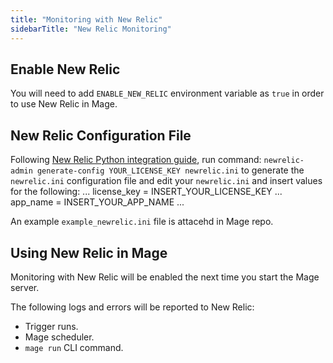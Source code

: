```yaml
---
title: "Monitoring with New Relic"
sidebarTitle: "New Relic Monitoring"
---
```


## Enable New Relic

You will need to add `ENABLE_NEW_RELIC` environment variable as `true` in order to use
New Relic in Mage.

## New Relic Configuration File

Following [New Relic Python integration guide](https://docs.newrelic.com/install/python/?python-non-web=non-web-yes),
 run command: `newrelic-admin generate-config YOUR_LICENSE_KEY newrelic.ini`
 to generate the `newrelic.ini` configuration file and edit your `newrelic.ini` and insert values for the following: 
 ...
license_key = INSERT_YOUR_LICENSE_KEY
...
app_name = INSERT_YOUR_APP_NAME
...

An example `example_newrelic.ini` file is attacehd in Mage repo.

## Using New Relic in Mage

Monitoring with New Relic will be enabled the next time you start the Mage server.

The following logs and errors will be reported to New Relic:

* Trigger runs.
* Mage scheduler.
* `mage run` CLI command.

